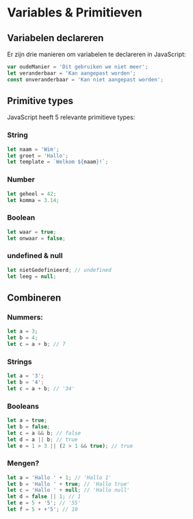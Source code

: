 # Variables & Primitieven

## Variabelen declareren

Er zijn drie manieren om variabelen te declareren in JavaScript:

```js
var oudeManier = 'Dit gebruiken we niet meer';
let veranderbaar = 'Kan aangepast worden';
const onveranderbaar = 'Kan niet aangepast worden';
```

## Primitive types

JavaScript heeft 5 relevante primitieve types:

### String

```js
let naam = 'Wim';
let groet = 'Hallo';
let template = `Welkom ${naam}!`;
```

### Number

```js
let geheel = 42;
let komma = 3.14;
```

### Boolean

```js
let waar = true;
let onwaar = false;
```

### undefined & null

```js
let nietGedefinieerd; // undefined
let leeg = null;
```

## Combineren

### Nummers:

```js
let a = 3;
let b = 4;
let c = a + b; // 7
```

### Strings

```js
let a = '3';
let b = '4';
let c = a + b; // '34'
```

### Booleans

```js
let a = true;
let b = false;
let c = a && b; // false
let d = a || b; // true
let e = 1 > 3 || (2 > 1 && true); // true
```

### Mengen?

```js
let a = 'Hallo ' + 1; // 'Hallo 1'
let b = 'Hallo ' + true; // 'Hallo true'
let c = 'Hallo ' + null; // 'Hallo null'
let d = false || 1; // 1
let e = 5 + '5'; // '55'
let f = 5 + +'5'; // 10
```
